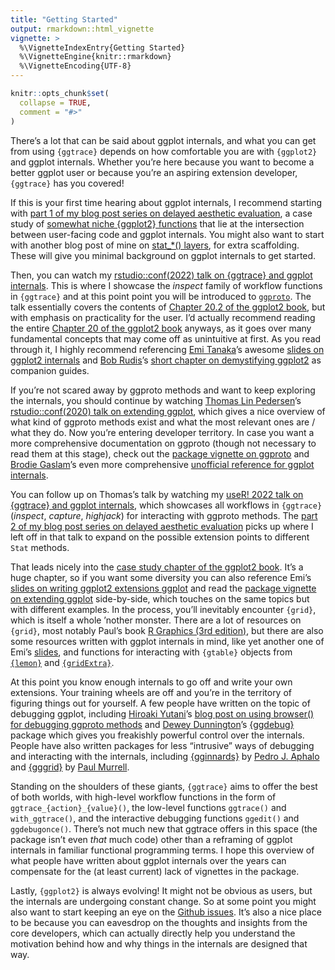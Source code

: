 ```yaml
---
title: "Getting Started"
output: rmarkdown::html_vignette
vignette: >
  %\VignetteIndexEntry{Getting Started}
  %\VignetteEngine{knitr::rmarkdown}
  %\VignetteEncoding{UTF-8}
---
```


```r
knitr::opts_chunk$set(
  collapse = TRUE,
  comment = "#>"
)
```

There's a lot that can be said about ggplot internals, and what you can get from using `{ggtrace}` depends on how comfortable you are with `{ggplot2}` and ggplot internals. Whether you're here because you want to become a better ggplot user or because you're an aspiring extension developer, `{ggtrace}` has you covered!

If this is your first time hearing about ggplot internals, I recommend starting with [part 1 of my blog post series on delayed aesthetic evaluation](https://yjunechoe.github.io/posts/2022-03-10-ggplot2-delayed-aes-1/), a case study of [somewhat niche {ggplot2} functions](https://ggplot2.tidyverse.org/reference/aes_eval.html) that lie at the intersection between user-facing code and ggplot internals. You might also want to start with another blog post of mine on [stat_*() layers](https://yjunechoe.github.io/posts/2020-09-26-demystifying-stat-layers-ggplot2/), for extra scaffolding. These will give you minimal background on ggplot internals to get started.

Then, you can watch my [rstudio::conf(2022) talk on {ggtrace} and ggplot internals](https://github.com/yjunechoe/ggtrace-rstudioconf2022). This is where I showcase the _inspect_ family of workflow functions in `{ggtrace}` and at this point point you will be introduced to [`ggproto`](https://ggplot2-book.org/internals.html#introducing-ggproto). The talk essentially covers the contents of [Chapter 20.2 of the ggplot2 book](https://ggplot2-book.org/internals.html#ggplotbuild), but with emphasis on practicality for the user. I'd actually recommend reading the entire [Chapter 20 of the ggplot2 book](https://ggplot2-book.org/internals.html) anyways, as it goes over many fundamental concepts that may come off as unintuitive at first. As you read through it, I highly recommend referencing [Emi Tanaka](https://twitter.com/statsgen)'s awesome [slides on ggplot2 internals](https://emitanaka.org/datavis-adv-workshop/slides/day1-session2.html) and [Bob Rudis](https://twitter.com/hrbrmstr)'s [short chapter on demystifying ggplot2](https://rud.is/books/creating-ggplot2-extensions/demystifying-ggplot2.html) as companion guides.

If you're not scared away by ggproto methods and want to keep exploring the internals, you should continue by watching [Thomas Lin Pedersen](https://twitter.com/thomasp85)'s [rstudio::conf(2020) talk on extending ggplot](https://www.rstudio.com/resources/rstudioconf-2020/extending-your-ability-to-extend-ggplot2/), which gives a nice overview of what kind of ggproto methods exist and what the most relevant ones are / what they do. Now you're entering developer territory. In case you want a more comprehensive documentation on ggproto (though not necessary to read them at this stage), check out the [package vignette on ggproto](https://ggplot2.tidyverse.org/reference/ggplot2-ggproto.html) and [Brodie Gaslam](https://twitter.com/BrodieGaslam)'s even more comprehensive [unofficial reference for ggplot internals](https://htmlpreview.github.io/?https://raw.githubusercontent.com/brodieG/ggbg/development/inst/doc/extensions.html#ggproto-method).

You can follow up on Thomas's talk by watching my [useR! 2022 talk on {ggtrace} and ggplot internals](https://github.com/yjunechoe/ggtrace-user2022), which showcases all workflows in `{ggtrace}` (_inspect_, _capture_, _highjack_) for interacting with ggproto methods. The [part 2 of my blog post series on delayed aesthetic evaluation](https://yjunechoe.github.io/posts/2022-07-06-ggplot2-delayed-aes-2/) picks up where I left off in that talk to expand on the possible extension points to different `Stat` methods.

That leads nicely into the [case study chapter of the ggplot2 book](https://ggplot2-book.org/spring1.html). It's a huge chapter, so if you want some diversity you can also reference Emi's [slides on writing ggplot2 extensions ggplot](https://emitanaka.org/datavis-adv-workshop/slides/day1-session3.html) and read the [package vignette on extending ggplot](https://ggplot2.tidyverse.org/articles/extending-ggplot2.html#creating-your-own-theme) side-by-side, which touches on the same topics but with different examples. In the process, you'll inevitably encounter `{grid}`, which is itself a whole 'nother monster. There are a lot of resources on `{grid}`, most notably Paul's book [R Graphics (3rd edition)](https://www.routledge.com/R-Graphics-Third-Edition/Murrell/p/book/9780367780692), but there are also some resources written with ggplot internals in mind, like yet another one of Emi's [slides](https://emitanaka.org/datavis-adv-workshop/slides/day1-session1.html), and functions for interacting with `{gtable}` objects from [`{lemon}`](https://cran.r-project.org/web/packages/lemon/vignettes/gtable_show_lemonade.html) and [`{gridExtra}`](https://cran.r-project.org/web/packages/gridExtra/vignettes/gtable.html).

At this point you know enough internals to go off and write your own extensions. Your training wheels are off and you're in the territory of figuring things out for yourself. A few people have written on the topic of debugging ggplot, including [Hiroaki Yutani](https://twitter.com/yutannihilat_en)'s [blog post on using browser() for debugging ggproto methods](https://yutani.rbind.io/post/a-tip-to-debug-ggplot2/) and [Dewey Dunnington](https://twitter.com/paleolimbot)'s [{ggdebug}](https://github.com/paleolimbot/ggdebug) package which gives you freakishly powerful control over the internals. People have also written packages for less "intrusive" ways of debugging and interacting with the internals, including [{gginnards}](https://cran.r-project.org/web/packages/gginnards/vignettes/user-guide-1.html) by [Pedro J. Aphalo](https://github.com/aphalo) and [{gggrid}](https://www.stat.auckland.ac.nz/~paul/Reports/gggrid/gggrid.html) by [Paul Murrell](https://www.stat.auckland.ac.nz/~paul/).

Standing on the shoulders of these giants, `{ggtrace}` aims to offer the best of both worlds, with high-level workflow functions in the form of `ggtrace_{action}_{value}()`, the low-level functions `ggtrace()` and `with_ggtrace()`, and the interactive debugging functions `ggedit()` and `ggdebugonce()`. There's not much new that ggtrace offers in this space (the package isn't even _that_ much code) other than a reframing of ggplot internals in familiar functional programming terms. I hope this overview of what people have written about ggplot internals over the years can compensate for the (at least current) lack of vignettes in the package.

Lastly, `{ggplot2}` is always evolving! It might not be obvious as users, but the internals are undergoing constant change. So at some point you might also want to start keeping an eye on the [Github issues](https://github.com/tidyverse/ggplot2/issues). It's also a nice place to be because you can eavesdrop on the thoughts and insights from the core developers, which can actually directly help you understand the motivation behind how and why things in the internals are designed that way.
